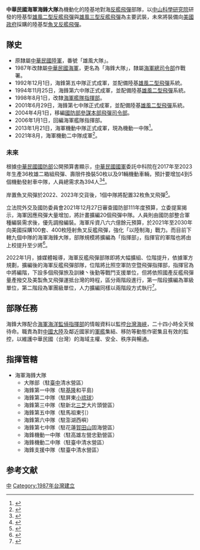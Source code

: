 
{{Copy edit|time=2020-10-28T04:06:32+00:00}}
{{Infobox Military Unit
| 名稱 = 海軍海鋒大隊
| 圖片 = [[File:Hi-fong_s.jpg|220px]]
| 圖片說明 = 海軍海鋒大隊隊徽
| 時期 = 1987年至今
| 國家 = {{ROC}}
| 效忠 = {{ROC}}
| 軍種 = {{ROCN}}
| 種類 = [[大隊|大隊]]
| 功能 = [[反艦飛彈|反艦飛彈]]部隊
| 規模 = [[大隊|大隊]]，700人

| 隸屬 = [[海軍艦隊指揮部|海軍艦隊指揮部]]
| 駐地 = {{ROC-TW}}<br>[[臺中市|臺中市]][[清水區_(台灣)|清水區]]清水營區
| 裝備 = [[雄風二型反艦飛彈|雄風二型反艦飛彈]]<br>[[雄風三型反艦飛彈|雄風三型反艦飛彈]]<br>[[魚叉反艦飛彈|魚叉反艦飛彈]]
| 別稱 = 海鋒
| 守護 = 
| 格言 = 鐵拳雄兵，務實求勝。
| 顏色 = 
| 隊歌 = 
| 吉祥物 = 
| 戰役 = 
| 隊慶 = 
| 獎章 = 
| 榮譽 = 
| 現任指揮官 = 楊才斌 上校
| 象徵指揮官 = 
| 著名指揮官 = 
| 佩章一 = 
| 佩章二 = 
| 佩章三 = 
| 佩章四 = 
}}

'''中華民國海軍海鋒大隊'''為機動化的陸基地對海[[反艦飛彈|反艦飛彈]]部隊，以[[中山科學研究院|中山科學研究院]]研發的陸基型[[雄風二型反艦飛彈|雄風二型反艦飛彈]]與[[雄風三型反艦飛彈|雄風三型反艦飛彈]]為主要武裝，未來將裝備向[[美國政府|美國政府]]採購的陸基型[[魚叉反艦飛彈|魚叉反艦飛彈]]。

== 隊史 ==
*原隸屬[[中華民國陸軍|中華民國陸軍]]，番號「雄風大隊」。
*1987年改隸屬[[中華民國海軍|中華民國海軍]]，更名為「海鋒大隊」，隸屬[[國防部海軍司令部|海軍總司令部]]作戰署。
*1992年12月1日，海鋒第五中隊正式成軍，並配備陸基[[雄風二型飛彈|雄風二型飛彈]]系統。
*1994年11月25日，海鋒第六中隊正式成軍，並配備陸基[[雄風二型飛彈|雄風二型飛彈]]系統。
*1998年8月1日，改隸[[海軍艦隊指揮部|海軍艦隊指揮部]]。
*2001年6月29日，海鋒第七中隊正式成軍，並配備陸基[[雄風二型飛彈|雄風二型飛彈]]系統。
*2004年4月1日，移編[[國防部參謀本部防空飛彈指揮部|國防部參謀本部飛彈司令部]]。
*2006年1月1日，回編海軍艦隊指揮部。
*2013年1月21日，海軍機動中隊正式成軍，現為機動一中隊<ref>{{cite book |last1= 記者吳書緯 |first1= |title=反飽和攻擊 國軍制海飛彈機動化 |date=2021-09-11|publisher=自由時報 |location= |isbn= |pages= |url=https://news.ltn.com.tw/news/politics/paper/1472121 |accessdate=2021-09-11|archive-date=2021-09-11|archive-url=https://news.ltn.com.tw/news/politics/paper/1472121 |language=zh-tw |dead-url=no }}</ref>。
*2021年8月，海軍機動二中隊成軍<ref>{{cite book |last1= 記者李欣芳 |first1= |title=蔡總統視導雄三飛彈機動中隊 讓全世界看見國軍保衛國家決心 |date=2021-09-10|publisher=自由時報 |location= |isbn= |pages= |url=https://news.ltn.com.tw/news/politics/breakingnews/3667457 |accessdate=2021-09-10|archive-date=2021-09-10|archive-url=https://news.ltn.com.tw/news/politics/breakingnews/3667457 |language=zh-tw |dead-url=no }}</ref>。

=== 未來 ===
根據[[中華民國國防部|中華民國國防部]]公開預算書顯示，[[中華民國國軍|中華民國國軍]]委託中科院在2017年至2023年生產36枚雄二箱組飛彈、壽限件換裝50枚以及91輛機動車輛，預計要增加4到5個機動發射車中隊，人員總需求為394人<ref>{{cite book |last1=Green |first1= |title=台海軍情》海軍雄風飛彈車日夜機動演練 叢林迷彩塗裝有利隱蔽作戰 |date=2020-11-11|publisher=自由時報 |location= |isbn= |pages= |url=https://news.ltn.com.tw/news/politics/breakingnews/3348488 |accessdate=2020-11-11 |archive-date=2021-01-04 |archive-url=https://web.archive.org/web/20210104054019/https://news.ltn.com.tw/news/politics/breakingnews/3348488 |language=zh-tw |dead-url=no }}</ref><ref>{{cite book |last1= 記者洪哲政|first1= |title=海軍岸置魚叉飛彈第一中隊編裝 可望本月底定案 |date=2021-07-15 |publisher=聯合報 |location= |isbn= |pages= |url=https://udn.com/news/story/10930/5602959 |accessdate=2021-07-15 |archive-date=2021-07-15 |archive-url=https://udn.com/news/story/10930/5602959 |language=zh-tw |dead-url=no }}</ref>。

岸置魚叉飛彈於2022、2023年交貨後，1個中隊將配置32枚魚叉飛彈<ref>{{cite book |last1=Green |first1= |title=《各報要聞》海軍將新編岸置飛彈指揮部 |date=2020年10月28日 |publisher=時報資訊 |location=YAHOO!股市 |isbn= |pages= |url=https://tw.stock.yahoo.com/news/%E5%90%84%E5%A0%B1%E8%A6%81%E8%81%9E-%E6%B5%B7%E8%BB%8D%E5%B0%87%E6%96%B0%E7%B7%A8%E5%B2%B8%E7%BD%AE%E9%A3%9B%E5%BD%88%E6%8C%87%E6%8F%AE%E9%83%A8-234536008.html |accessdate=2020年10月28日 |archive-date=2020年10月31日 |archive-url=https://web.archive.org/web/20201031045702/https://tw.stock.yahoo.com/news/%E5%90%84%E5%A0%B1%E8%A6%81%E8%81%9E-%E6%B5%B7%E8%BB%8D%E5%B0%87%E6%96%B0%E7%B7%A8%E5%B2%B8%E7%BD%AE%E9%A3%9B%E5%BD%88%E6%8C%87%E6%8F%AE%E9%83%A8-234536008.html |dead-url=no }}</ref>。

立法院外交及國防委員會2021年12月27日審查國防部111年度預算，立委提案揭示，海軍因應飛彈大量增加，將計畫擴編20個飛彈中隊。人員則由國防部整合軍種編裝需求後，優先調撥編裝。海軍斥資八六六億餘元預算，於2021年至2030年向美國採購100套、400枚陸射魚叉反艦飛彈，強化「以陸制海」戰力。而目前下轄九個中隊的海軍海鋒大隊，部隊規模將擴編為「指揮部」，指揮官的軍階也將由上校提升至少將<ref>{{cite book |last1=涂鉅旻|first1= |title=因應飛彈大增 海軍擬擴編20中隊 |date=2021-12-27 |publisher=自由時報 |location= |isbn= |pages= |url=https://news.ltn.com.tw/news/politics/paper/1492358 |accessdate=2020年10月28日 |archive-date=2021-12-29 |archive-url=https://news.ltn.com.tw/news/politics/paper/1492358  |dead-url=no }}</ref>。

2022年1月，據媒體報導，海軍反艦飛彈部隊即將大幅擴組、位階提升，依據軍方規劃，擴編後的海軍反艦飛彈部隊，位階將比照空軍防空暨飛彈指揮部，指揮官為中將編階，下設多個飛彈旅及訓練丶後勤等戰鬥支援單位，但將依照國產反艦飛彈量產撥交及美製魚叉飛彈運抵台灣的時程，區分兩階段進行，第一階段擴編為軍級單位，第二階段為軍團級單位，人力擴編同樣以兩階段方式執行<ref>{{cite book |last1=記者羅添斌 |first1= |title=射程400公里增程雄三2023年量產 台灣本島外島部署壓制共軍 |date=2022-01-15 |publisher=自由時報 |location= |isbn= |pages= |url=https://news.ltn.com.tw/news/politics/breakingnews/3801970 |accessdate=2022-01-15 |archive-date=2022-01-15 |archive-url=https://news.ltn.com.tw/news/politics/breakingnews/3801970 |dead-url=no }}</ref>。

== 部隊任務 ==
海鋒大隊配合[[海軍海洋監偵指揮部|海軍海洋監偵指揮部]]的情報資料以監控[[台灣海峽|台灣海峽]]，二十四小時全天候待命。職責為對[[中國大陸|中國大陸]]及鄰近國家的[[軍艦|軍艦]]集結、移防等動態作密集且有效的監控，以維護中華民國（台灣）的海域主權、安全、秩序與暢通。

== 指揮管轄 ==
*海軍海鋒大隊
**大隊部（駐[[臺中|臺中]]清水營區）
**海鋒第一中隊（駐[[基隆|基隆]]和平島)
**海鋒第二中隊（駐屏東[[小琉球|小琉球]]）
**海鋒第三中隊（駐新北[[三芝|三芝]]大片頭營區）
**海鋒第五中隊（駐馬祖東引）
**海鋒第六中隊（駐澎湖西嶼）
**海鋒第七中隊（駐花蓮[[賀田山|賀田山]]固海營區）
**海鋒機動一中隊（駐高雄左營忠勤營區）
**海鋒機動二中隊（駐臺中清水營區）
**海鋒支援中隊（駐臺中清水營區）

==参考文献==
{{Reflist}}

{{DEFAULTSORT:H|海}}
[[Category:中華民國海軍|中]]
[[Category:1987年台灣建立|Category:1987年台灣建立]]

{{中華民國軍事}}
{{中華民國海軍}}